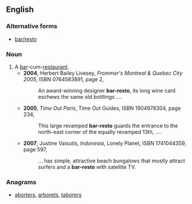 ==English==

===Alternative forms===
* [[bar/resto]]

===Noun===
{{en-noun}}

# A [[bar]]-cum-[[restaurant]].
#* '''2004''', Herbert Bailey Livesey, ''Frommer's Montreal & Quebec City 2005'', ISBN 0764583891, page 2,
#*: An award-winning designer '''bar-resto''', its long wine card eschews the same old bottlings ....
#* '''2005''', ''Time Out Paris'', Time Out Guides, ISBN 1904978304, page 234,
#*: This large revamped '''bar-resto''' guards the entrance to the north-east corner of the equally revamped 13th, ....
#* '''2007''', Justine Vaisutis, ''Indonesia'', Lonely Planet, ISBN 1741044359, page 597,
#*: ... has simple, attractive beach bungalows that mostly attract surfers and a '''bar-resto''' with satellite TV.

===Anagrams===
* [[aborters#English|aborters]], [[arborets#English|arborets]], [[taborers#English|taborers]]